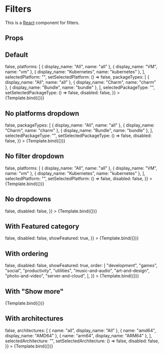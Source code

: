 
<Meta title="Filters" component={Filters} />


# Filters

This is a [React](https://reactjs.org/) component for filters.

## Props

<ArgsTable of={Filters} />

## Default

<Canvas>
  <Story
    name="Default"
    args={{
      categories: [
        {
          display_name: "AI/ML",
          name: "ai-ml",
        },
        {
          display_name: "Big Data",
          name: "big-data",
        },
        {
          display_name: "Cloud",
          name: "cloud",
        },
        {
          display_name: "Containers",
          name: "containers",
        },
        {
          display_name: "Databases",
          name: "databases",
        },
        {
          display_name: "Logging and Tracing",
          name: "logging-and-tracing",
        },
        {
          display_name: "Monitoring",
          name: "monitoring",
        },
        {
          display_name: "Networking",
          name: "networking",
        },
        {
          display_name: "Security",
          name: "security",
        },
        {
          display_name: "Storage",
          name: "storage",
        },
      ],
      selectedCategories: [],
      setSelectedCategories: () => false,
      platforms: [
        { display_name: "All", name: "all" },
        { display_name: "VM", name: "vm" },
        { display_name: "Kubernetes", name: "kubernetes" },
      ],
      selectedPlatform: "",
      setSelectedPlatform: () => false,
      packageTypes: [
        { display_name: "All", name: "all" },
        { display_name: "Charm", name: "charm" },
        { display_name: "Bundle", name: "bundle" },
      ],
      selectedPackageType: "",
      setSelectedPackageType: () => false,
      disabled: false,
    }}
  >
    {Template.bind({})}
  </Story>
</Canvas>

## No platforms dropdown

<Canvas>
  <Story
    name="No platforms dropdown"
    args={{
      categories: [
        {
          display_name: "AI/ML",
          name: "ai-ml",
        },
        {
          display_name: "Big Data",
          name: "big-data",
        },
        {
          display_name: "Cloud",
          name: "cloud",
        },
        {
          display_name: "Containers",
          name: "containers",
        },
        {
          display_name: "Databases",
          name: "databases",
        },
        {
          display_name: "Logging and Tracing",
          name: "logging-and-tracing",
        },
        {
          display_name: "Monitoring",
          name: "monitoring",
        },
        {
          display_name: "Networking",
          name: "networking",
        },
        {
          display_name: "Security",
          name: "security",
        },
        {
          display_name: "Storage",
          name: "storage",
        },
      ],
      selectedCategories: [],
      setSelectedCategories: () => false,
      packageTypes: [
        { display_name: "All", name: "all" },
        { display_name: "Charm", name: "charm" },
        { display_name: "Bundle", name: "bundle" },
      ],
      selectedPackageType: "",
      setSelectedPackageType: () => false,
      disabled: false,
    }}
  >
    {Template.bind({})}
  </Story>
</Canvas>

## No filter dropdown

<Canvas>
  <Story
    name="No filter dropdown"
    args={{
      categories: [
        {
          display_name: "AI/ML",
          name: "ai-ml",
        },
        {
          display_name: "Big Data",
          name: "big-data",
        },
        {
          display_name: "Cloud",
          name: "cloud",
        },
        {
          display_name: "Containers",
          name: "containers",
        },
        {
          display_name: "Databases",
          name: "databases",
        },
        {
          display_name: "Logging and Tracing",
          name: "logging-and-tracing",
        },
        {
          display_name: "Monitoring",
          name: "monitoring",
        },
        {
          display_name: "Networking",
          name: "networking",
        },
        {
          display_name: "Security",
          name: "security",
        },
        {
          display_name: "Storage",
          name: "storage",
        },
      ],
      selectedCategories: [],
      setSelectedCategories: () => false,
      platforms: [
        { display_name: "All", name: "all" },
        { display_name: "VM", name: "vm" },
        { display_name: "Kubernetes", name: "kubernetes" },
      ],
      selectedPlatform: "",
      setSelectedPlatform: () => false,
      disabled: false,
    }}
  >
    {Template.bind({})}
  </Story>
</Canvas>

## No dropdowns

<Canvas>
  <Story
    name="No dropdowns"
    args={{
      categories: [
        {
          display_name: "AI/ML",
          name: "ai-ml",
        },
        {
          display_name: "Big Data",
          name: "big-data",
        },
        {
          display_name: "Cloud",
          name: "cloud",
        },
        {
          display_name: "Containers",
          name: "containers",
        },
        {
          display_name: "Databases",
          name: "databases",
        },
        {
          display_name: "Logging and Tracing",
          name: "logging-and-tracing",
        },
        {
          display_name: "Monitoring",
          name: "monitoring",
        },
        {
          display_name: "Networking",
          name: "networking",
        },
        {
          display_name: "Security",
          name: "security",
        },
        {
          display_name: "Storage",
          name: "storage",
        },
      ],
      selectedCategories: [],
      setSelectedCategories: () => false,
      disabled: false,
    }}
  >
    {Template.bind({})}
  </Story>
</Canvas>

## With Featured category

<Canvas>
  <Story
    name="With Featured category"
    args={{
      categories: [
        {
          display_name: "AI/ML",
          name: "ai-ml",
        },
        {
          display_name: "Big Data",
          name: "big-data",
        },
        {
          display_name: "Cloud",
          name: "cloud",
        },
        {
          display_name: "Containers",
          name: "containers",
        },
        {
          display_name: "Databases",
          name: "databases",
        },
        {
          display_name: "Logging and Tracing",
          name: "logging-and-tracing",
        },
        {
          display_name: "Monitoring",
          name: "monitoring",
        },
        {
          display_name: "Networking",
          name: "networking",
        },
        {
          display_name: "Security",
          name: "security",
        },
        {
          display_name: "Storage",
          name: "storage",
        },
      ],
      selectedCategories: ["featured"],
      setSelectedCategories: () => false,
      disabled: false,
      showFeatured: true,
    }}
  >
    {Template.bind({})}
  </Story>
</Canvas>

## With ordering

<Canvas>
  <Story
    name="With ordering"
    args={{
      categories: [
        {
          display_name: "Art and Design",
          name: "art-and-design",
        },
        {
          display_name: "Books and Reference",
          name: "books-and-reference",
        },
        {
          display_name: "Development",
          name: "development",
        },
        {
          display_name: "Devices and IoT",
          name: "devices-and-iot",
        },
        {
          display_name: "Education",
          name: "education",
        },
        {
          display_name: "Entertainment",
          name: "entertainment",
        },
        {
          display_name: "Finance",
          name: "finance",
        },
        {
          display_name: "Games",
          name: "games",
        },
        {
          display_name: "Health and Fitness",
          name: "health-and-fitness",
        },
        {
          display_name: "Music and Audio",
          name: "music-and-audio",
        },
        {
          display_name: "News and Weather",
          name: "news-and-weather",
        },
        {
          display_name: "Personalisation",
          name: "personalisation",
        },
        {
          display_name: "Photo and Video",
          name: "photo-and-video",
        },
        {
          display_name: "Productivity",
          name: "productivity",
        },
        {
          display_name: "Science",
          name: "science",
        },
        {
          display_name: "Security",
          name: "security",
        },
        {
          display_name: "Server and Cloud",
          name: "server-and-cloud",
        },
        {
          display_name: "Social",
          name: "social",
        },
        {
          display_name: "Utilities",
          name: "utilities",
        },
      ],
      selectedCategories: [],
      setSelectedCategories: () => false,
      disabled: false,
      showFeatured: true,
      order: [
        "development",
        "games",
        "social",
        "productivity",
        "utilities",
        "music-and-audio",
        "art-and-design",
        "photo-and-video",
        "server-and-cloud",
      ],
    }}
  >
    {Template.bind({})}
  </Story>
</Canvas>

## With "Show more"

<Canvas>
  <Story
    name="With Show more"
    args={{
      showMore: true,
      showMoreCount: 10,
      categories: [
        { display_name: "Development", name: "development" },
        { display_name: "Games", name: "games" },
        { display_name: "Social", name: "social" },
        { display_name: "Productivity", name: "productivity" },
        { display_name: "Utilities", name: "utilities" },
        { display_name: "Music and Audio", name: "music-and-audio" },
        { display_name: "Art and Design", name: "art-and-design" },
        { display_name: "Photo and Video", name: "photo-and-video" },
        { display_name: "Server and Cloud", name: "server-and-cloud" },
        { display_name: "Books and Reference", name: "books-and-reference" },
        { display_name: "Devices and IoT", name: "devices-and-iot" },
        { display_name: "Education", name: "education" },
        { display_name: "Entertainment", name: "entertainment" },
        { display_name: "Finance", name: "finance" },
        { display_name: "Health and Fitness", name: "health-and-fitness" },
        { display_name: "News and Weather", name: "news-and-weather" },
        { display_name: "Personalisation", name: "personalisation" },
        { display_name: "Science", name: "science" },
        { display_name: "Security", name: "security" },
      ],
    }}
  >
    {Template.bind({})}
  </Story>
</Canvas>

## With architectures

<Canvas>
  <Story
    name="With architectures"
    args={{
      categories: [
        {
          display_name: "AI/ML",
          name: "ai-ml",
        },
        {
          display_name: "Big Data",
          name: "big-data",
        },
        {
          display_name: "Cloud",
          name: "cloud",
        },
        {
          display_name: "Containers",
          name: "containers",
        },
        {
          display_name: "Databases",
          name: "databases",
        },
        {
          display_name: "Logging and Tracing",
          name: "logging-and-tracing",
        },
        {
          display_name: "Monitoring",
          name: "monitoring",
        },
        {
          display_name: "Networking",
          name: "networking",
        },
        {
          display_name: "Security",
          name: "security",
        },
        {
          display_name: "Storage",
          name: "storage",
        },
      ],
      selectedCategories: [],
      setSelectedCategories: () => false,
      architectures: [
        { name: "all", display_name: "All" },
        { name: "amd64", display_name: "AMD64" },
        { name: "arm64", display_name: "ARM64" },
      ],
      selectedArchitecture: "",
      setSelectedArchitecture: () => false,
      disabled: false,
    }}
  >
    {Template.bind({})}
  </Story>
</Canvas>
